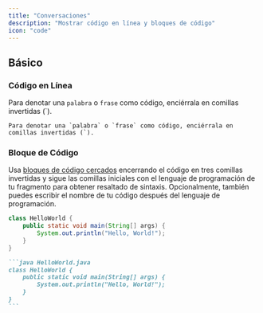 ```yaml
---
title: "Conversaciones"
description: "Mostrar código en línea y bloques de código"
icon: "code"
---
```


## Básico

### Código en Línea

Para denotar una `palabra` o `frase` como código, enciérrala en comillas invertidas (\`).

```
Para denotar una `palabra` o `frase` como código, enciérrala en comillas invertidas (`).
```

### Bloque de Código

Usa [bloques de código cercados](https://www.markdownguide.org/extended-syntax/#fenced-code-blocks) encerrando el código en tres comillas invertidas y sigue las comillas iniciales con el lenguaje de programación de tu fragmento para obtener resaltado de sintaxis. Opcionalmente, también puedes escribir el nombre de tu código después del lenguaje de programación.

```java HelloWorld.java
class HelloWorld {
    public static void main(String[] args) {
        System.out.println("Hello, World!");
    }
}
```

````md
```java HelloWorld.java
class HelloWorld {
    public static void main(String[] args) {
        System.out.println("Hello, World!");
    }
}
```
````